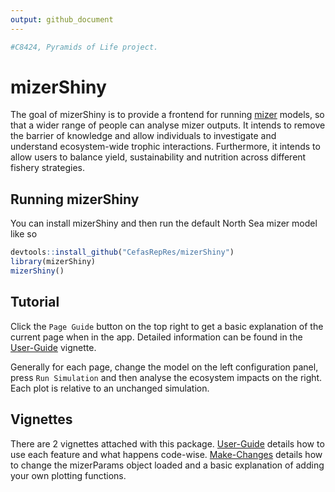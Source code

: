 ```yaml
---
output: github_document
---
```


<!-- README.md is generated from README.Rmd. Please edit that file -->

```r
#C8424, Pyramids of Life project.
```

# mizerShiny

The goal of mizerShiny is to provide a frontend for running [mizer](https://besjournals.onlinelibrary.wiley.com/doi/10.1111/2041-210X.12256) models, so that a wider range of people can analyse mizer outputs. It intends to remove the barrier of knowledge and allow individuals to investigate and understand ecosystem-wide trophic interactions. Furthermore, it intends to allow users to balance yield, sustainability and nutrition across different fishery strategies. 

## Running mizerShiny

You can install mizerShiny and then run the default North Sea mizer model like so

```r
devtools::install_github("CefasRepRes/mizerShiny")
library(mizerShiny)
mizerShiny()
```

## Tutorial

Click the `Page Guide` button on the top right to get a basic explanation of the current page when in the app. Detailed information can be found in the [User-Guide](doc/User-Guide.pdf) vignette. 

Generally for each page, change the model on the left configuration panel, press `Run Simulation` and then analyse the ecosystem impacts on the right. Each plot is relative to an unchanged simulation. 

## Vignettes

There are 2 vignettes attached with this package. [User-Guide](doc/User-Guide.pdf) details how to use each feature and what happens code-wise. [Make-Changes](doc/Make-Changes.pdf) details how to change the mizerParams object loaded and a basic explanation of adding your own plotting functions. 





